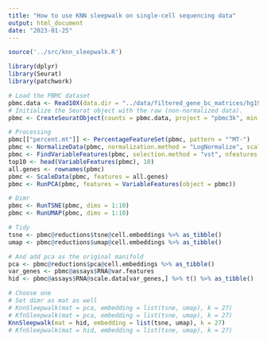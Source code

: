 ```yaml
---
title: "How to use KNN sleepwalk on single-cell sequencing data"
output: html_document
date: "2023-01-25"
---
```


```r
source('../src/knn_sleepwalk.R')
```

```r
library(dplyr)
library(Seurat)
library(patchwork)

# Load the PBMC dataset
pbmc.data <- Read10X(data.dir = "../data/filtered_gene_bc_matrices/hg19/")
# Initialize the Seurat object with the raw (non-normalized data).
pbmc <- CreateSeuratObject(counts = pbmc.data, project = "pbmc3k", min.cells = 3, min.features = 200)

# Processing
pbmc[["percent.mt"]] <- PercentageFeatureSet(pbmc, pattern = "^MT-")
pbmc <- NormalizeData(pbmc, normalization.method = "LogNormalize", scale.factor = 10000)
pbmc <- FindVariableFeatures(pbmc, selection.method = "vst", nfeatures = 2000)
top10 <- head(VariableFeatures(pbmc), 10)
all.genes <- rownames(pbmc)
pbmc <- ScaleData(pbmc, features = all.genes)
pbmc <- RunPCA(pbmc, features = VariableFeatures(object = pbmc))
```

                                            
```r
# Dimr
pbmc <- RunTSNE(pbmc, dims = 1:10)
pbmc <- RunUMAP(pbmc, dims = 1:10)

# Tidy
tsne <- pbmc@reductions$tsne@cell.embeddings %>% as_tibble()
umap <- pbmc@reductions$umap@cell.embeddings %>% as_tibble()

# And add pca as the original manifold
pca <- pbmc@reductions$pca@cell.embeddings %>% as_tibble()
var_genes <- pbmc@assays$RNA@var.features
hid <- pbmc@assays$RNA@scale.data[var_genes,] %>% t() %>% as_tibble()
```

```r
# Choose one
# Set dimr as mat as well
# KnnSleepwalk(mat = pca, embedding = list(tsne, umap), k = 27)
# KfnSleepwalk(mat = pca, embedding = list(tsne, umap), k = 27)
KnnSleepwalk(mat = hid, embedding = list(tsne, umap), k = 27)
# KfnSleepwalk(mat = hid, embedding = list(tsne, umap), k = 27)
```


